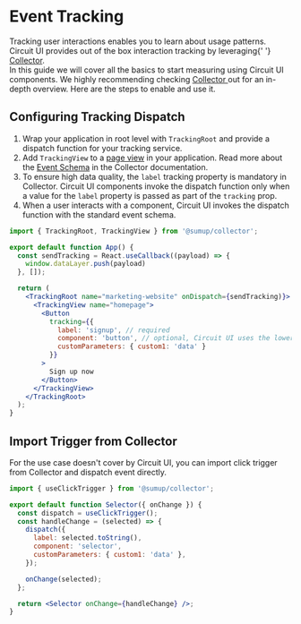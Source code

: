 
<Meta title="Advanced/Event Tracking" />

# Event Tracking

<Intro>
  Tracking user interactions enables you to learn about usage patterns. Circuit
  UI provides out of the box interaction tracking by leveraging{' '}
  <a href="https://github.com/sumup-oss/collector">Collector</a>. <br />
  In this guide we will cover all the basics to start measuring using Circuit UI
  components. We highly recommending checking <a href="https://github.com/sumup-oss/collector">
    Collector
  </a> out for an in-depth overview. Here are the steps to enable and use it.
</Intro>

## Configuring Tracking Dispatch

1. Wrap your application in root level with `TrackingRoot` and provide a dispatch function for your tracking service.
2. Add `TrackingView` to a [page view](https://github.com/sumup-oss/collector#page-view) in your application. Read more about the [Event Schema](https://github.com/sumup-oss/collector#event-schema) in the Collector documentation.
3. To ensure high data quality, the `label` tracking property is mandatory in Collector. Circuit UI components invoke the dispatch function only when a value for the `label` property is passed as part of the `tracking` prop.
4. When a user interacts with a component, Circuit UI invokes the dispatch function with the standard event schema.

```jsx
import { TrackingRoot, TrackingView } from '@sumup/collector';

export default function App() {
  const sendTracking = React.useCallback((payload) => {
    window.dataLayer.push(payload)
  }, []);

  return (
    <TrackingRoot name="marketing-website" onDispatch={sendTracking)}>
      <TrackingView name="homepage">
        <Button
          tracking={{
            label: 'signup', // required
            component: 'button', // optional, Circuit UI uses the lowercase component name by default
            customParameters: { custom1: 'data' }
          }}
        >
          Sign up now
        </Button>
      </TrackingView>
    </TrackingRoot>
  );
}
```

## Import Trigger from Collector

For the use case doesn't cover by Circuit UI, you can import click trigger from Collector and dispatch event directly.

```jsx
import { useClickTrigger } from '@sumup/collector';

export default function Selector({ onChange }) {
  const dispatch = useClickTrigger();
  const handleChange = (selected) => {
    dispatch({
      label: selected.toString(),
      component: 'selector',
      customParameters: { custom1: 'data' },
    });

    onChange(selected);
  };

  return <Selector onChange={handleChange} />;
}
```
